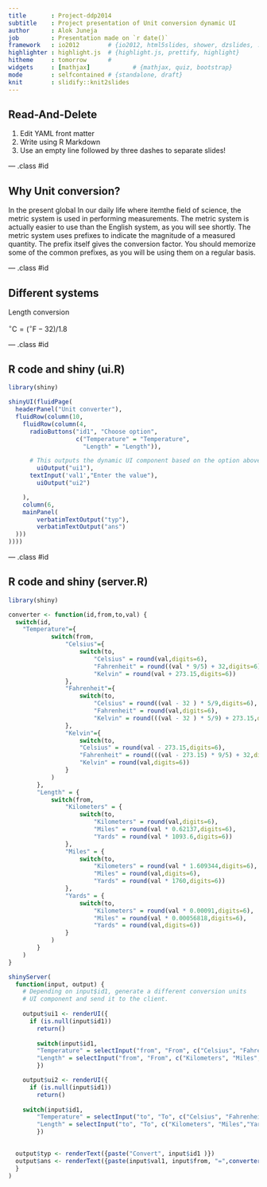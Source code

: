 ```yaml
---
title       : Project-ddp2014
subtitle    : Project presentation of Unit conversion dynamic UI
author      : Alok Juneja
job         : Presentation made on `r date()`
framework   : io2012        # {io2012, html5slides, shower, dzslides, ...}
highlighter : highlight.js  # {highlight.js, prettify, highlight}
hitheme     : tomorrow      # 
widgets     : [mathjax]            # {mathjax, quiz, bootstrap}
mode        : selfcontained # {standalone, draft}
knit        : slidify::knit2slides
---
```


## Read-And-Delete

1. Edit YAML front matter
2. Write using R Markdown
3. Use an empty line followed by three dashes to separate slides!

--- .class #id 

## Why Unit conversion?

In the present global In our daily life where itemthe field of science, the metric system is used in performing measurements. The metric system is actually easier to use than the English system, as you will see shortly. The metric system uses prefixes to indicate the magnitude of a measured quantity. The prefix itself gives the conversion factor. You should memorize some of the common prefixes, as you will be using them on a regular basis.

--- .class #id 

## Different systems

Length conversion

$^{\circ}\mathrm{C} = (^{\circ}\mathrm{F} - 32)/1.8$ 

--- .class #id 

## R code and shiny (ui.R)

```r
library(shiny)

shinyUI(fluidPage(
  headerPanel("Unit converter"),
  fluidRow(column(10,
    fluidRow(column(4,
      radioButtons("id1", "Choose option",
                   c("Temperature" = "Temperature",
                     "Length" = "Length")),

      # This outputs the dynamic UI component based on the option above
	    uiOutput("ui1"),
      textInput('val1',"Enter the value"),
	    uiOutput("ui2")

    ),
    column(6,
    mainPanel(
        verbatimTextOutput("typ"),
        verbatimTextOutput("ans")
  )))
))))

```

--- .class #id

## R code and shiny (server.R)

```r
library(shiny)

converter <- function(id,from,to,val) {
  switch(id,
  	"Temperature"={
			switch(from,
				"Celsius"={
					switch(to,
						"Celsius" = round(val,digits=6),
						"Fahrenheit" = round((val * 9/5) + 32,digits=6),
						"Kelvin" = round(val + 273.15,digits=6))
				},
				"Fahrenheit"={
					switch(to,
						"Celsius" = round((val - 32 ) * 5/9,digits=6),
						"Fahrenheit" = round(val,digits=6),
						"Kelvin" = round(((val - 32 ) * 5/9) + 273.15,digits=6))
				},
				"Kelvin"={
					switch(to,
					"Celsius" = round(val - 273.15,digits=6),
					"Fahrenheit" = round(((val - 273.15) * 9/5) + 32,digits=6),
					"Kelvin" = round(val,digits=6))
				}
			)
		},
		"Length" = {
			switch(from,
				"Kilometers" = {
					switch(to,
						"Kilometers" = round(val,digits=6),
						"Miles" = round(val * 0.62137,digits=6),
						"Yards" = round(val * 1093.6,digits=6))
				},
				"Miles" = {
					switch(to,
						"Kilometers" = round(val * 1.609344,digits=6),
						"Miles" = round(val,digits=6),
						"Yards" = round(val * 1760,digits=6))
				},
				"Yards" = {
					switch(to,
						"Kilometers" = round(val * 0.00091,digits=6),
						"Miles" = round(val * 0.00056818,digits=6),
						"Yards" = round(val,digits=6))
				}
			)
		}
	)
} 

shinyServer(
  function(input, output) {
	# Depending on input$id1, generate a different conversion units
	# UI component and send it to the client.
  
	output$ui1 <- renderUI({
	  if (is.null(input$id1))
	    return()
    
 		switch(input$id1,
  		"Temperature" = selectInput("from", "From", c("Celsius", "Fahrenheit", "Kelvin")),
  		"Length" = selectInput("from", "From", c("Kilometers", "Miles","Yards")))
  		})

	output$ui2 <- renderUI({
	  if (is.null(input$id1))
	    return()
	  
    switch(input$id1,
  		"Temperature" = selectInput("to", "To", c("Celsius", "Fahrenheit", "Kelvin")),
  		"Length" = selectInput("to", "To", c("Kilometers", "Miles","Yards")))
  		})

  
  output$typ <- renderText({paste("Convert", input$id1 )})	
  output$ans <- renderText({paste(input$val1, input$from, "=",converter(toString(input$id1),toString(input$from),toString(input$to),as.double(input$val1)),input$to)})
  }
)

```